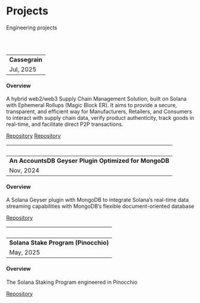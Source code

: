 # Projects

Engineering projects
 
 <br/>
 <br/>
 
 ---
 **Cassegrain**
 Jul, 2025
 ---

#### Overview 
 A hybrid web2/web3 Supply Chain Management Solution, built on Solana with Ephemeral Rollups (Magic Block ER). It aims to provide a secure, transparent, and efficient way for Manufacturers, Retailers, and Consumers to interact with supply chain data, verify product authenticity, track goods in real-time, and facilitate direct P2P transactions.
 
[Repository](https://github.com/Princeadxisrael/Cassegrain)
[Repository](https://github.com/Princeadxisrael/Cassegrain-FE)

 <br/>
 ---
 **An AccountsDB Geyser Plugin Optimized for MongoDB**
 Nov, 2024
 ---

#### Overview 
A Solana Geyser plugin with MongoDB to integrate Solana's real-time data streaming capabilities with MongoDB's flexible document-oriented database 

[Repository](https://github.com/Princeadxisrael/AccountDB-Plugin-Solana_MongoDB)

 <br/>
 ---
 **Solana Stake Program (Pinocchio)**
 May, 2025
 ---

#### Overview 
The Solana Staking Program engineered in Pinocchio 

[Repository](https://github.com/Princeadxisrael/pinocchio-stake)


